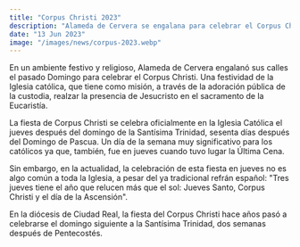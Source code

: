 ```yaml
---
title: "Corpus Christi 2023"
description: "Alameda de Cervera se engalana para celebrar el Corpus Christi con un procesion llena de fe y tradición."
date: "13 Jun 2023"
image: "/images/news/corpus-2023.webp"
---
```


En un ambiente festivo y religioso, Alameda de Cervera engalanó sus calles el pasado Domingo para celebrar el Corpus Christi. Una festividad de la Iglesia católica, que tiene como misión, a través de la adoración pública de la custodia, realzar la presencia de Jesucristo en el sacramento de la Eucaristía.

La fiesta de Corpus Christi se celebra oficialmente en la Iglesia Católica el jueves después del domingo de la Santísima Trinidad, sesenta días después del Domingo de Pascua. Un día de la semana muy significativo para los católicos ya que, también, fue en jueves cuando tuvo lugar la Última Cena.

Sin embargo, en la actualidad, la celebración de esta fiesta en jueves no es algo común a toda la Iglesia, a pesar del ya tradicional refrán español: "Tres jueves tiene el año que relucen más que el sol: Jueves Santo, Corpus Christi y el día de la Ascensión".

En la diócesis de Ciudad Real, la fiesta del Corpus Christi hace años pasó a celebrarse el domingo siguiente a la Santísima Trinidad, dos semanas después de Pentecostés.


<Gallery folder='corpus-christi-2023'/>